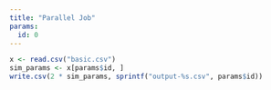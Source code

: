 ```yaml
---
title: "Parallel Job"
params:
  id: 0
---
```


```r
x <- read.csv("basic.csv")
sim_params <- x[params$id, ]
write.csv(2 * sim_params, sprintf("output-%s.csv", params$id))
```
